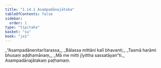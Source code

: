 ```yaml
---
title: "1.14.1 Asampadānajātaka"
tableOfContents: false
sidebar:
  order: 1
type: "tipitaka"
basket: "su"
book: "ja1"
---
```



<DynamicBreadcrumb />

<Division number="131" book="ja1">

<Paragraph number="291" type="verses" book="ja1">
_“Asampadānenitarītarassa,_  
_Bālassa mittāni kalī bhavanti;_  
_Tasmā harāmi bhusaṃ aḍḍhamānaṃ,_  
_Mā me mitti jīyittha sassatāyan”ti._  


</Paragraph>
</Division>

<Paragraph number="292" type="center" book="ja1">
Asampadānajātakaṃ paṭhamaṃ.
</Paragraph>